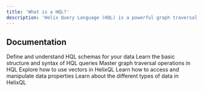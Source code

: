 ```yaml
---
title: 'What is a HQL?'
description: 'Helix Query Language (HQL) is a powerful graph traversal and similarity search query language'
---
```




## Documentation

<CardGroup cols={2}>
  <Card title="Schema Definition" icon="table" href="/hql/schema-definition">
    Define and understand HQL schemas for your data
  </Card>
  <Card title="Query Structure" icon="code-branch" href="/hql/query-structure">
    Learn the basic structure and syntax of HQL queries
  </Card>
  <Card title="Graph Traversals" icon="route" href="/hql/source/source">
    Master graph traversal operations in HQL
  </Card>
  <Card title="Vector Operations" icon="gears" href="/hql/vectors/inserting">
    Explore how to use vectors in HelixQL
  </Card>
  <Card title="Property Access" icon="key" href="/hql/steps/properties/property-access">
    Learn how to access and manipulate data properties
  </Card>

  <Card title="HelixQL Types" icon="text-size" href="/hql/types">
    Learn about the different types of data in HelixQL
  </Card>
</CardGroup>
